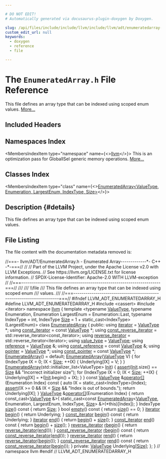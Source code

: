 ```yaml
---

# DO NOT EDIT!
# Automatically generated via docusaurus-plugin-doxygen by Doxygen.

slug: /api/files/include/include/llvm/include/llvm/adt/enumeratedarray-h
custom_edit_url: null
keywords:
  - doxygen
  - reference
  - file

---
```





# The `EnumeratedArray.h` File Reference

<DoxygenPage pluginConfig={pluginConfig}>

This file defines an array type that can be indexed using scoped enum values. <a href="#details">More...</a>

## Included Headers

<IncludesList>
<IncludesListItem
  filePath="cassert"
  permalink=""
  isLocal="false" />
<IncludesListItem
  filePath="iterator"
  permalink=""
  isLocal="false" />
</IncludesList>

## Namespaces Index

<MembersIndex>

<MembersIndexItem
  type="namespace"
  name={<><a href="/docs/api/namespaces/llvm">llvm</a></>}>
This is an optimization pass for GlobalISel generic memory operations. <a href="/docs/api/namespaces/llvm/#details">More...</a>
</MembersIndexItem>

</MembersIndex>

## Classes Index

<MembersIndex>

<MembersIndexItem
  type="class"
  name={<><a href="/docs/api/classes/llvm/enumeratedarray">EnumeratedArray&lt;ValueType, Enumeration, LargestEnum, IndexType, Size&gt;</a></>}>
</MembersIndexItem>

</MembersIndex>

## Description {#details}

This file defines an array type that can be indexed using scoped enum values.

## File Listing

The file content with the documentation metadata removed is:

<ProgramListing>

<Link id="l00001" /><CodeLine lineNumber="1"><Highlight kind="comment">//===- llvm/ADT/EnumeratedArray.h - Enumerated Array-------------&#42;- C++ -&#42;-===//</Highlight><Highlight kind="normal"></Highlight></CodeLine>
<Link id="l00002" /><CodeLine lineNumber="2"><Highlight kind="normal"></Highlight><Highlight kind="comment">//</Highlight><Highlight kind="normal"></Highlight></CodeLine>
<Link id="l00003" /><CodeLine lineNumber="3"><Highlight kind="normal"></Highlight><Highlight kind="comment">// Part of the LLVM Project, under the Apache License v2.0 with LLVM Exceptions.</Highlight><Highlight kind="normal"></Highlight></CodeLine>
<Link id="l00004" /><CodeLine lineNumber="4"><Highlight kind="normal"></Highlight><Highlight kind="comment">// See https://llvm.org/LICENSE.txt for license information.</Highlight><Highlight kind="normal"></Highlight></CodeLine>
<Link id="l00005" /><CodeLine lineNumber="5"><Highlight kind="normal"></Highlight><Highlight kind="comment">// SPDX-License-Identifier: Apache-2.0 WITH LLVM-exception</Highlight><Highlight kind="normal"></Highlight></CodeLine>
<Link id="l00006" /><CodeLine lineNumber="6"><Highlight kind="normal"></Highlight><Highlight kind="comment">//</Highlight><Highlight kind="normal"></Highlight></CodeLine>
<Link id="l00007" /><CodeLine lineNumber="7"><Highlight kind="normal"></Highlight><Highlight kind="comment">//===----------------------------------------------------------------------===//</Highlight><Highlight kind="comment"></Highlight></CodeLine>
<Link id="l00008" /><CodeLine lineNumber="8"><Highlight kind="comment">///</Highlight></CodeLine>
<Link id="l00009" /><CodeLine lineNumber="9"><Highlight kind="comment">/// \\file</Highlight></CodeLine>
<Link id="l00010" /><CodeLine lineNumber="10"><Highlight kind="comment">/// This file defines an array type that can be indexed using scoped enum</Highlight></CodeLine>
<Link id="l00011" /><CodeLine lineNumber="11"><Highlight kind="comment">/// values.</Highlight></CodeLine>
<Link id="l00012" /><CodeLine lineNumber="12"><Highlight kind="comment">///</Highlight><Highlight kind="normal"></Highlight></CodeLine>
<Link id="l00013" /><CodeLine lineNumber="13"><Highlight kind="normal"></Highlight><Highlight kind="comment">//===----------------------------------------------------------------------===//</Highlight><Highlight kind="normal"></Highlight></CodeLine>
<Link id="l00014" /><CodeLine lineNumber="14"><Highlight kind="normal"></Highlight></CodeLine>
<Link id="l00015" /><CodeLine lineNumber="15"><Highlight kind="normal"></Highlight><Highlight kind="preprocessor">#ifndef LLVM&#95;ADT&#95;ENUMERATEDARRAY&#95;H</Highlight><Highlight kind="normal"></Highlight></CodeLine>
<Link id="l00016" /><CodeLine lineNumber="16"><Highlight kind="normal"></Highlight><Highlight kind="preprocessor">#define LLVM&#95;ADT&#95;ENUMERATEDARRAY&#95;H</Highlight><Highlight kind="normal"></Highlight></CodeLine>
<Link id="l00017" /><CodeLine lineNumber="17"><Highlight kind="normal"></Highlight></CodeLine>
<Link id="l00018" /><CodeLine lineNumber="18"><Highlight kind="normal"></Highlight><Highlight kind="preprocessor">#include &lt;cassert&gt;</Highlight><Highlight kind="normal"></Highlight></CodeLine>
<Link id="l00019" /><CodeLine lineNumber="19"><Highlight kind="normal"></Highlight><Highlight kind="preprocessor">#include &lt;iterator&gt;</Highlight><Highlight kind="normal"></Highlight></CodeLine>
<Link id="l00020" /><CodeLine lineNumber="20"><Highlight kind="normal"></Highlight></CodeLine>
<Link id="l00021" /><CodeLine lineNumber="21"><Highlight kind="normal"></Highlight><Highlight kind="keyword">namespace </Highlight><Highlight kind="normal"><a href="/docs/api/namespaces/llvm">llvm</a> &#123;</Highlight></CodeLine>
<Link id="l00022" /><CodeLine lineNumber="22"><Highlight kind="normal"></Highlight></CodeLine>
<Link id="l00023" /><CodeLine lineNumber="23"><Highlight kind="normal"></Highlight><Highlight kind="keyword">template</Highlight><Highlight kind="normal"> &lt;</Highlight><Highlight kind="keyword">typename</Highlight><Highlight kind="normal"> <a href="/docs/api/namespaces/llvm/#ad18871060ac1b051c7322cc6ad71e11c">ValueType</a>, </Highlight><Highlight kind="keyword">typename</Highlight><Highlight kind="normal"> Enumeration,</Highlight></CodeLine>
<Link id="l00024" /><CodeLine lineNumber="24"><Highlight kind="normal">          Enumeration LargestEnum = Enumeration::Last, </Highlight><Highlight kind="keyword">typename</Highlight><Highlight kind="normal"> IndexType = int,</Highlight></CodeLine>
<Link id="l00025" /><CodeLine lineNumber="25"><Highlight kind="normal">          IndexType <a href="/docs/api/files/lib/lib/analysis/inlineorder-cpp/#a7ee6f0cb51c3b9056199e9a0001fe8c3a6f6cb72d544962fa333e2e34ce64f719">Size</a> = 1 + </Highlight><Highlight kind="keyword">static&#95;cast&lt;</Highlight><Highlight kind="normal">IndexType</Highlight><Highlight kind="keyword">&gt;</Highlight><Highlight kind="normal">(LargestEnum)&gt;</Highlight></CodeLine>
<Link id="l00026" /><CodeLine lineNumber="26" lineLink="/docs/api/classes/llvm/enumeratedarray"><Highlight kind="normal"></Highlight><Highlight kind="keyword">class</Highlight><Highlight kind="normal"> <a href="/docs/api/classes/llvm/enumeratedarray/#a5ba58a584cebcdb27daff1a1b6096782">EnumeratedArray</a> &#123;</Highlight></CodeLine>
<Link id="l00027" /><CodeLine lineNumber="27"><Highlight kind="normal"></Highlight><Highlight kind="keyword">public</Highlight><Highlight kind="normal">:</Highlight></CodeLine>
<Link id="l00028" /><CodeLine lineNumber="28" lineLink="/docs/api/classes/llvm/enumeratedarray/#a524e186b35322b64ebfc000f65db7137"><Highlight kind="normal">  </Highlight><Highlight kind="keyword">using </Highlight><Highlight kind="normal"><a href="/docs/api/classes/llvm/enumeratedarray/#a524e186b35322b64ebfc000f65db7137">iterator</a> = <a href="/docs/api/namespaces/llvm/#ad18871060ac1b051c7322cc6ad71e11c">ValueType</a> &#42;;</Highlight></CodeLine>
<Link id="l00029" /><CodeLine lineNumber="29" lineLink="/docs/api/classes/llvm/enumeratedarray/#ab9db34dd9301aa04235da357d5be204f"><Highlight kind="normal">  </Highlight><Highlight kind="keyword">using </Highlight><Highlight kind="normal"><a href="/docs/api/classes/llvm/enumeratedarray/#ab9db34dd9301aa04235da357d5be204f">const&#95;iterator</a> = </Highlight><Highlight kind="keyword">const</Highlight><Highlight kind="normal"> <a href="/docs/api/namespaces/llvm/#ad18871060ac1b051c7322cc6ad71e11c">ValueType</a> &#42;;</Highlight></CodeLine>
<Link id="l00030" /><CodeLine lineNumber="30"><Highlight kind="normal"></Highlight></CodeLine>
<Link id="l00031" /><CodeLine lineNumber="31" lineLink="/docs/api/classes/llvm/enumeratedarray/#ab0f4136bb93949402ef37d435e2fbded"><Highlight kind="normal">  </Highlight><Highlight kind="keyword">using </Highlight><Highlight kind="normal"><a href="/docs/api/classes/llvm/enumeratedarray/#ab0f4136bb93949402ef37d435e2fbded">const&#95;reverse&#95;iterator</a> = std::reverse&#95;iterator&lt;const&#95;iterator&gt;;</Highlight></CodeLine>
<Link id="l00032" /><CodeLine lineNumber="32" lineLink="/docs/api/classes/llvm/enumeratedarray/#a54261e1bbb3627adcace879c82a37b89"><Highlight kind="normal">  </Highlight><Highlight kind="keyword">using </Highlight><Highlight kind="normal"><a href="/docs/api/classes/llvm/enumeratedarray/#a54261e1bbb3627adcace879c82a37b89">reverse&#95;iterator</a> = std::reverse&#95;iterator&lt;iterator&gt;;</Highlight></CodeLine>
<Link id="l00033" /><CodeLine lineNumber="33"><Highlight kind="normal"></Highlight></CodeLine>
<Link id="l00034" /><CodeLine lineNumber="34" lineLink="/docs/api/classes/llvm/enumeratedarray/#a4886d837a0c939baff19de344744f14e"><Highlight kind="normal">  </Highlight><Highlight kind="keyword">using </Highlight><Highlight kind="normal"><a href="/docs/api/classes/llvm/enumeratedarray/#a4886d837a0c939baff19de344744f14e">value&#95;type</a> = <a href="/docs/api/namespaces/llvm/#ad18871060ac1b051c7322cc6ad71e11c">ValueType</a>;</Highlight></CodeLine>
<Link id="l00035" /><CodeLine lineNumber="35" lineLink="/docs/api/classes/llvm/enumeratedarray/#abef524c21519d985cfca14ce040a4caa"><Highlight kind="normal">  </Highlight><Highlight kind="keyword">using </Highlight><Highlight kind="normal"><a href="/docs/api/classes/llvm/enumeratedarray/#abef524c21519d985cfca14ce040a4caa">reference</a> = <a href="/docs/api/namespaces/llvm/#ad18871060ac1b051c7322cc6ad71e11c">ValueType</a> &amp;;</Highlight></CodeLine>
<Link id="l00036" /><CodeLine lineNumber="36" lineLink="/docs/api/classes/llvm/enumeratedarray/#a2edfa8346a1a74be284455b66e328069"><Highlight kind="normal">  </Highlight><Highlight kind="keyword">using </Highlight><Highlight kind="normal"><a href="/docs/api/classes/llvm/enumeratedarray/#a2edfa8346a1a74be284455b66e328069">const&#95;reference</a> = </Highlight><Highlight kind="keyword">const</Highlight><Highlight kind="normal"> <a href="/docs/api/namespaces/llvm/#ad18871060ac1b051c7322cc6ad71e11c">ValueType</a> &amp;;</Highlight></CodeLine>
<Link id="l00037" /><CodeLine lineNumber="37" lineLink="/docs/api/classes/llvm/enumeratedarray/#aaad4dc74d547f35d0611e5eacf4a4148"><Highlight kind="normal">  </Highlight><Highlight kind="keyword">using </Highlight><Highlight kind="normal"><a href="/docs/api/classes/llvm/enumeratedarray/#aaad4dc74d547f35d0611e5eacf4a4148">pointer</a> = <a href="/docs/api/namespaces/llvm/#ad18871060ac1b051c7322cc6ad71e11c">ValueType</a> &#42;;</Highlight></CodeLine>
<Link id="l00038" /><CodeLine lineNumber="38" lineLink="/docs/api/classes/llvm/enumeratedarray/#a219e4fb88976047a2ef73d2da50d9ed8"><Highlight kind="normal">  </Highlight><Highlight kind="keyword">using </Highlight><Highlight kind="normal"><a href="/docs/api/classes/llvm/enumeratedarray/#a219e4fb88976047a2ef73d2da50d9ed8">const&#95;pointer</a> = </Highlight><Highlight kind="keyword">const</Highlight><Highlight kind="normal"> <a href="/docs/api/namespaces/llvm/#ad18871060ac1b051c7322cc6ad71e11c">ValueType</a> &#42;;</Highlight></CodeLine>
<Link id="l00039" /><CodeLine lineNumber="39"><Highlight kind="normal"></Highlight></CodeLine>
<Link id="l00040" /><CodeLine lineNumber="40" lineLink="/docs/api/classes/llvm/enumeratedarray/#a5ba58a584cebcdb27daff1a1b6096782"><Highlight kind="normal">  <a href="/docs/api/classes/llvm/enumeratedarray/#a5ba58a584cebcdb27daff1a1b6096782">EnumeratedArray</a>() = </Highlight><Highlight kind="keywordflow">default</Highlight><Highlight kind="normal">;</Highlight></CodeLine>
<Link id="l00041" /><CodeLine lineNumber="41" lineLink="/docs/api/classes/llvm/enumeratedarray/#a663c2a0e3fbb34eabe288c2ad7be2879"><Highlight kind="normal">  <a href="/docs/api/classes/llvm/enumeratedarray/#a663c2a0e3fbb34eabe288c2ad7be2879">EnumeratedArray</a>(<a href="/docs/api/namespaces/llvm/#ad18871060ac1b051c7322cc6ad71e11c">ValueType</a> V) &#123;</Highlight></CodeLine>
<Link id="l00042" /><CodeLine lineNumber="42"><Highlight kind="normal">    </Highlight><Highlight kind="keywordflow">for</Highlight><Highlight kind="normal"> (IndexType IX = 0; IX &lt; <a href="/docs/api/files/lib/lib/analysis/inlineorder-cpp/#a7ee6f0cb51c3b9056199e9a0001fe8c3a6f6cb72d544962fa333e2e34ce64f719">Size</a>; ++IX) &#123;</Highlight></CodeLine>
<Link id="l00043" /><CodeLine lineNumber="43"><Highlight kind="normal">      Underlying&#91;IX&#93; = V;</Highlight></CodeLine>
<Link id="l00044" /><CodeLine lineNumber="44"><Highlight kind="normal">    &#125;</Highlight></CodeLine>
<Link id="l00045" /><CodeLine lineNumber="45"><Highlight kind="normal">  &#125;</Highlight></CodeLine>
<Link id="l00046" /><CodeLine lineNumber="46" lineLink="/docs/api/classes/llvm/enumeratedarray/#a03a7080895b4deff785d25b3fe98edb7"><Highlight kind="normal">  <a href="/docs/api/classes/llvm/enumeratedarray/#a03a7080895b4deff785d25b3fe98edb7">EnumeratedArray</a>(std::initializer&#95;list&lt;ValueType&gt; <a href="/docs/api/classes/llvm/init">Init</a>) &#123;</Highlight></CodeLine>
<Link id="l00047" /><CodeLine lineNumber="47"><Highlight kind="normal">    <a href="/docs/api/files/lib/lib/target/lib/target/amdgpu/silowercontrolflow-cpp/#a4868c5d81c5ccc98c47aeab6244346a0">assert</a>(<a href="/docs/api/classes/llvm/init">Init</a>.size() == <a href="/docs/api/files/lib/lib/analysis/inlineorder-cpp/#a7ee6f0cb51c3b9056199e9a0001fe8c3a6f6cb72d544962fa333e2e34ce64f719">Size</a> &amp;&amp; </Highlight><Highlight kind="stringliteral">&quot;Incorrect initializer size&quot;</Highlight><Highlight kind="normal">);</Highlight></CodeLine>
<Link id="l00048" /><CodeLine lineNumber="48"><Highlight kind="normal">    </Highlight><Highlight kind="keywordflow">for</Highlight><Highlight kind="normal"> (IndexType IX = 0; IX &lt; <a href="/docs/api/files/lib/lib/analysis/inlineorder-cpp/#a7ee6f0cb51c3b9056199e9a0001fe8c3a6f6cb72d544962fa333e2e34ce64f719">Size</a>; ++IX) &#123;</Highlight></CodeLine>
<Link id="l00049" /><CodeLine lineNumber="49"><Highlight kind="normal">      Underlying&#91;IX&#93; = &#42;(<a href="/docs/api/classes/llvm/init">Init</a>.begin() + IX);</Highlight></CodeLine>
<Link id="l00050" /><CodeLine lineNumber="50"><Highlight kind="normal">    &#125;</Highlight></CodeLine>
<Link id="l00051" /><CodeLine lineNumber="51"><Highlight kind="normal">  &#125;</Highlight></CodeLine>
<Link id="l00052" /><CodeLine lineNumber="52"><Highlight kind="normal"></Highlight></CodeLine>
<Link id="l00053" /><CodeLine lineNumber="53" lineLink="/docs/api/classes/llvm/enumeratedarray/#a6beadf942436101bc7f83903b16d6339"><Highlight kind="normal">  </Highlight><Highlight kind="keyword">const</Highlight><Highlight kind="normal"> <a href="/docs/api/namespaces/llvm/#ad18871060ac1b051c7322cc6ad71e11c">ValueType</a> &amp;<a href="/docs/api/classes/llvm/enumeratedarray/#a6beadf942436101bc7f83903b16d6339">operator&#91;&#93;</a>(Enumeration Index)</Highlight><Highlight kind="keyword"> const </Highlight><Highlight kind="normal">&#123;</Highlight></CodeLine>
<Link id="l00054" /><CodeLine lineNumber="54"><Highlight kind="normal">    </Highlight><Highlight kind="keyword">auto</Highlight><Highlight kind="normal"> IX = </Highlight><Highlight kind="keyword">static&#95;cast&lt;</Highlight><Highlight kind="normal">IndexType</Highlight><Highlight kind="keyword">&gt;</Highlight><Highlight kind="normal">(Index);</Highlight></CodeLine>
<Link id="l00055" /><CodeLine lineNumber="55"><Highlight kind="normal">    <a href="/docs/api/files/lib/lib/target/lib/target/amdgpu/silowercontrolflow-cpp/#a4868c5d81c5ccc98c47aeab6244346a0">assert</a>(IX &gt;= 0 &amp;&amp; IX &lt; <a href="/docs/api/files/lib/lib/analysis/inlineorder-cpp/#a7ee6f0cb51c3b9056199e9a0001fe8c3a6f6cb72d544962fa333e2e34ce64f719">Size</a> &amp;&amp; </Highlight><Highlight kind="stringliteral">&quot;Index is out of bounds.&quot;</Highlight><Highlight kind="normal">);</Highlight></CodeLine>
<Link id="l00056" /><CodeLine lineNumber="56"><Highlight kind="normal">    </Highlight><Highlight kind="keywordflow">return</Highlight><Highlight kind="normal"> Underlying&#91;IX&#93;;</Highlight></CodeLine>
<Link id="l00057" /><CodeLine lineNumber="57"><Highlight kind="normal">  &#125;</Highlight></CodeLine>
<Link id="l00058" /><CodeLine lineNumber="58" lineLink="/docs/api/classes/llvm/enumeratedarray/#a87929802608afef6d0060fdf7519f0d2"><Highlight kind="normal">  <a href="/docs/api/namespaces/llvm/#ad18871060ac1b051c7322cc6ad71e11c">ValueType</a> &amp;<a href="/docs/api/classes/llvm/enumeratedarray/#a87929802608afef6d0060fdf7519f0d2">operator&#91;&#93;</a>(Enumeration Index) &#123;</Highlight></CodeLine>
<Link id="l00059" /><CodeLine lineNumber="59"><Highlight kind="normal">    </Highlight><Highlight kind="keywordflow">return</Highlight><Highlight kind="normal"> </Highlight><Highlight kind="keyword">const&#95;cast&lt;</Highlight><Highlight kind="normal"><a href="/docs/api/namespaces/llvm/#ad18871060ac1b051c7322cc6ad71e11c">ValueType</a> &amp;</Highlight><Highlight kind="keyword">&gt;</Highlight><Highlight kind="normal">(</Highlight></CodeLine>
<Link id="l00060" /><CodeLine lineNumber="60"><Highlight kind="normal">        </Highlight><Highlight kind="keyword">static&#95;cast&lt;</Highlight><Highlight kind="keyword">const </Highlight><Highlight kind="normal"><a href="/docs/api/classes/llvm/enumeratedarray/#a5ba58a584cebcdb27daff1a1b6096782">EnumeratedArray</a>&lt;<a href="/docs/api/namespaces/llvm/#ad18871060ac1b051c7322cc6ad71e11c">ValueType</a>, Enumeration, LargestEnum,</Highlight></CodeLine>
<Link id="l00061" /><CodeLine lineNumber="61"><Highlight kind="normal">                                          IndexType, <a href="/docs/api/files/lib/lib/analysis/inlineorder-cpp/#a7ee6f0cb51c3b9056199e9a0001fe8c3a6f6cb72d544962fa333e2e34ce64f719">Size</a></Highlight><Highlight kind="keyword">&gt;</Highlight><Highlight kind="normal"> &amp;&gt;(&#42;this)&#91;Index&#93;);</Highlight></CodeLine>
<Link id="l00062" /><CodeLine lineNumber="62"><Highlight kind="normal">  &#125;</Highlight></CodeLine>
<Link id="l00063" /><CodeLine lineNumber="63" lineLink="/docs/api/classes/llvm/enumeratedarray/#ace843200fc883ce68b21ca2b04c87fea"><Highlight kind="normal">  IndexType <a href="/docs/api/classes/llvm/enumeratedarray/#ace843200fc883ce68b21ca2b04c87fea">size</a>()</Highlight><Highlight kind="keyword"> const </Highlight><Highlight kind="normal">&#123; </Highlight><Highlight kind="keywordflow">return</Highlight><Highlight kind="normal"> <a href="/docs/api/files/lib/lib/analysis/inlineorder-cpp/#a7ee6f0cb51c3b9056199e9a0001fe8c3a6f6cb72d544962fa333e2e34ce64f719">Size</a>; &#125;</Highlight></CodeLine>
<Link id="l00064" /><CodeLine lineNumber="64" lineLink="/docs/api/classes/llvm/enumeratedarray/#a02857734c7744f486e5abacc1c42c9af"><Highlight kind="normal">  </Highlight><Highlight kind="keywordtype">bool</Highlight><Highlight kind="normal"> <a href="/docs/api/classes/llvm/enumeratedarray/#a02857734c7744f486e5abacc1c42c9af">empty</a>()</Highlight><Highlight kind="keyword"> const </Highlight><Highlight kind="normal">&#123; </Highlight><Highlight kind="keywordflow">return</Highlight><Highlight kind="normal"> <a href="/docs/api/files/lib/lib/target/lib/target/nvptx/nvvmreflect-cpp/#ac934769d93af95250952646a3829df4c">size</a>() == 0; &#125;</Highlight></CodeLine>
<Link id="l00065" /><CodeLine lineNumber="65"><Highlight kind="normal"></Highlight></CodeLine>
<Link id="l00066" /><CodeLine lineNumber="66" lineLink="/docs/api/classes/llvm/enumeratedarray/#aa51ed432c68847084b159c1ba332b045"><Highlight kind="normal">  <a href="/docs/api/classes/llvm/enumeratedarray/#a524e186b35322b64ebfc000f65db7137">iterator</a> <a href="/docs/api/classes/llvm/enumeratedarray/#aa51ed432c68847084b159c1ba332b045">begin</a>() &#123; </Highlight><Highlight kind="keywordflow">return</Highlight><Highlight kind="normal"> Underlying; &#125;</Highlight></CodeLine>
<Link id="l00067" /><CodeLine lineNumber="67" lineLink="/docs/api/classes/llvm/enumeratedarray/#a106c78e4bfa5ad63675d9d970b86cefa"><Highlight kind="normal">  <a href="/docs/api/classes/llvm/enumeratedarray/#ab9db34dd9301aa04235da357d5be204f">const&#95;iterator</a> <a href="/docs/api/classes/llvm/enumeratedarray/#a106c78e4bfa5ad63675d9d970b86cefa">begin</a>()</Highlight><Highlight kind="keyword"> const </Highlight><Highlight kind="normal">&#123; </Highlight><Highlight kind="keywordflow">return</Highlight><Highlight kind="normal"> Underlying; &#125;</Highlight></CodeLine>
<Link id="l00068" /><CodeLine lineNumber="68"><Highlight kind="normal"></Highlight></CodeLine>
<Link id="l00069" /><CodeLine lineNumber="69" lineLink="/docs/api/classes/llvm/enumeratedarray/#ad66b8012f0670c77b38b883a8d84a6b3"><Highlight kind="normal">  <a href="/docs/api/classes/llvm/enumeratedarray/#a524e186b35322b64ebfc000f65db7137">iterator</a> <a href="/docs/api/classes/llvm/enumeratedarray/#ad66b8012f0670c77b38b883a8d84a6b3">end</a>() &#123; </Highlight><Highlight kind="keywordflow">return</Highlight><Highlight kind="normal"> <a href="/docs/api/classes/llvm/enumeratedarray/#aa51ed432c68847084b159c1ba332b045">begin</a>() + <a href="/docs/api/files/lib/lib/target/lib/target/nvptx/nvvmreflect-cpp/#ac934769d93af95250952646a3829df4c">size</a>(); &#125;</Highlight></CodeLine>
<Link id="l00070" /><CodeLine lineNumber="70" lineLink="/docs/api/classes/llvm/enumeratedarray/#a704be463fa5f355a6c70f65c3d8b21d6"><Highlight kind="normal">  <a href="/docs/api/classes/llvm/enumeratedarray/#ab9db34dd9301aa04235da357d5be204f">const&#95;iterator</a> <a href="/docs/api/classes/llvm/enumeratedarray/#a704be463fa5f355a6c70f65c3d8b21d6">end</a>()</Highlight><Highlight kind="keyword"> const </Highlight><Highlight kind="normal">&#123; </Highlight><Highlight kind="keywordflow">return</Highlight><Highlight kind="normal"> <a href="/docs/api/classes/llvm/enumeratedarray/#aa51ed432c68847084b159c1ba332b045">begin</a>() + <a href="/docs/api/files/lib/lib/target/lib/target/nvptx/nvvmreflect-cpp/#ac934769d93af95250952646a3829df4c">size</a>(); &#125;</Highlight></CodeLine>
<Link id="l00071" /><CodeLine lineNumber="71"><Highlight kind="normal"></Highlight></CodeLine>
<Link id="l00072" /><CodeLine lineNumber="72" lineLink="/docs/api/classes/llvm/enumeratedarray/#afa2c973b4883eb5b2fea3d35cc59e66f"><Highlight kind="normal">  <a href="/docs/api/classes/llvm/enumeratedarray/#a54261e1bbb3627adcace879c82a37b89">reverse&#95;iterator</a> <a href="/docs/api/classes/llvm/enumeratedarray/#afa2c973b4883eb5b2fea3d35cc59e66f">rbegin</a>() &#123; </Highlight><Highlight kind="keywordflow">return</Highlight><Highlight kind="normal"> <a href="/docs/api/classes/llvm/enumeratedarray/#a54261e1bbb3627adcace879c82a37b89">reverse&#95;iterator</a>(<a href="/docs/api/classes/llvm/enumeratedarray/#ad66b8012f0670c77b38b883a8d84a6b3">end</a>()); &#125;</Highlight></CodeLine>
<Link id="l00073" /><CodeLine lineNumber="73" lineLink="/docs/api/classes/llvm/enumeratedarray/#a2e28dd1639e995b2c43203662cf92a41"><Highlight kind="normal">  <a href="/docs/api/classes/llvm/enumeratedarray/#ab0f4136bb93949402ef37d435e2fbded">const&#95;reverse&#95;iterator</a> <a href="/docs/api/classes/llvm/enumeratedarray/#a2e28dd1639e995b2c43203662cf92a41">rbegin</a>()</Highlight><Highlight kind="keyword"> const </Highlight><Highlight kind="normal">&#123;</Highlight></CodeLine>
<Link id="l00074" /><CodeLine lineNumber="74"><Highlight kind="normal">    </Highlight><Highlight kind="keywordflow">return</Highlight><Highlight kind="normal"> <a href="/docs/api/classes/llvm/enumeratedarray/#ab0f4136bb93949402ef37d435e2fbded">const&#95;reverse&#95;iterator</a>(<a href="/docs/api/classes/llvm/enumeratedarray/#ad66b8012f0670c77b38b883a8d84a6b3">end</a>());</Highlight></CodeLine>
<Link id="l00075" /><CodeLine lineNumber="75"><Highlight kind="normal">  &#125;</Highlight></CodeLine>
<Link id="l00076" /><CodeLine lineNumber="76" lineLink="/docs/api/classes/llvm/enumeratedarray/#a8ad71d06e2570c4993b21ac2b0885ced"><Highlight kind="normal">  <a href="/docs/api/classes/llvm/enumeratedarray/#a54261e1bbb3627adcace879c82a37b89">reverse&#95;iterator</a> <a href="/docs/api/classes/llvm/enumeratedarray/#a8ad71d06e2570c4993b21ac2b0885ced">rend</a>() &#123; </Highlight><Highlight kind="keywordflow">return</Highlight><Highlight kind="normal"> <a href="/docs/api/classes/llvm/enumeratedarray/#a54261e1bbb3627adcace879c82a37b89">reverse&#95;iterator</a>(<a href="/docs/api/classes/llvm/enumeratedarray/#aa51ed432c68847084b159c1ba332b045">begin</a>()); &#125;</Highlight></CodeLine>
<Link id="l00077" /><CodeLine lineNumber="77" lineLink="/docs/api/classes/llvm/enumeratedarray/#ab48f0410e18208e12d89fe8883244776"><Highlight kind="normal">  <a href="/docs/api/classes/llvm/enumeratedarray/#ab0f4136bb93949402ef37d435e2fbded">const&#95;reverse&#95;iterator</a> <a href="/docs/api/classes/llvm/enumeratedarray/#ab48f0410e18208e12d89fe8883244776">rend</a>()</Highlight><Highlight kind="keyword"> const </Highlight><Highlight kind="normal">&#123;</Highlight></CodeLine>
<Link id="l00078" /><CodeLine lineNumber="78"><Highlight kind="normal">    </Highlight><Highlight kind="keywordflow">return</Highlight><Highlight kind="normal"> <a href="/docs/api/classes/llvm/enumeratedarray/#ab0f4136bb93949402ef37d435e2fbded">const&#95;reverse&#95;iterator</a>(<a href="/docs/api/classes/llvm/enumeratedarray/#aa51ed432c68847084b159c1ba332b045">begin</a>());</Highlight></CodeLine>
<Link id="l00079" /><CodeLine lineNumber="79"><Highlight kind="normal">  &#125;</Highlight></CodeLine>
<Link id="l00080" /><CodeLine lineNumber="80"><Highlight kind="normal"></Highlight></CodeLine>
<Link id="l00081" /><CodeLine lineNumber="81"><Highlight kind="normal"></Highlight><Highlight kind="keyword">private</Highlight><Highlight kind="normal">:</Highlight></CodeLine>
<Link id="l00082" /><CodeLine lineNumber="82"><Highlight kind="normal">  <a href="/docs/api/namespaces/llvm/#ad18871060ac1b051c7322cc6ad71e11c">ValueType</a> Underlying&#91;<a href="/docs/api/files/lib/lib/analysis/inlineorder-cpp/#a7ee6f0cb51c3b9056199e9a0001fe8c3a6f6cb72d544962fa333e2e34ce64f719">Size</a>&#93;;</Highlight></CodeLine>
<Link id="l00083" /><CodeLine lineNumber="83"><Highlight kind="normal">&#125;;</Highlight></CodeLine>
<Link id="l00084" /><CodeLine lineNumber="84"><Highlight kind="normal"></Highlight></CodeLine>
<Link id="l00085" /><CodeLine lineNumber="85"><Highlight kind="normal">&#125; </Highlight><Highlight kind="comment">// namespace llvm</Highlight><Highlight kind="normal"></Highlight></CodeLine>
<Link id="l00086" /><CodeLine lineNumber="86"><Highlight kind="normal"></Highlight></CodeLine>
<Link id="l00087" /><CodeLine lineNumber="87"><Highlight kind="normal"></Highlight><Highlight kind="preprocessor">#endif </Highlight><Highlight kind="comment">// LLVM&#95;ADT&#95;ENUMERATEDARRAY&#95;H</Highlight><Highlight kind="normal"></Highlight></CodeLine>

</ProgramListing>


</DoxygenPage>

